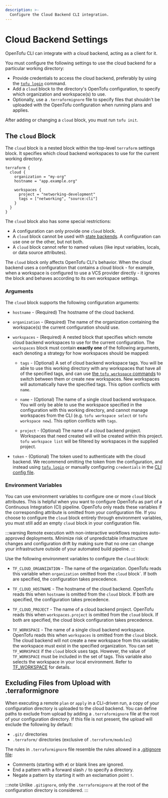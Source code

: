```yaml
---
description: >-
  Configure the Cloud Backend CLI integration.
---
```


# Cloud Backend Settings

OpenTofu CLI can integrate with a cloud backend, acting as a client for it.

You must configure the following settings to use the cloud backend for a particular working directory:

- Provide credentials to access the cloud backend, preferably by using the
  [`tofu login`](/docs/cli/commands/login) command.
- Add a `cloud` block to the directory's OpenTofu configuration, to specify
  which organization and workspace(s) to use.
- Optionally, use a `.terraformignore` file to specify files that shouldn't be
  uploaded with the OpenTofu configuration when running plans and applies.

After adding or changing a `cloud` block, you must run `tofu init`.

## The `cloud` Block

The `cloud` block is a nested block within the top-level `terraform` settings
block. It specifies which cloud backend workspaces to use for the current
working directory.

```hcl
terraform {
  cloud {
    organization = "my-org"
    hostname = "app.example.org"

    workspaces {
      project = "networking-development"
      tags = ["networking", "source:cli"]
    }
  }
}
```

The `cloud` block also has some special restrictions:

- A configuration can only provide one `cloud` block.
- A `cloud` block cannot be used with [state backends](/docs/language/settings/backends/configuration).
  A configuration can use one or the other, but not both.
- A `cloud` block cannot refer to named values (like input variables, locals, or
  data source attributes).

The `cloud` block only affects OpenTofu CLI's behavior. When the cloud backend uses a configuration
that contains a cloud block - for example, when a workspace is configured to use a VCS provider
directly - it ignores the block and behaves according to its own workspace settings.

### Arguments

The `cloud` block supports the following configuration arguments:

- `hostname` - (Required) The hostname of the cloud backend.

- `organization` - (Required) The name of the organization containing the
  workspace(s) the current configuration should use.

- `workspaces` - (Required) A nested block that specifies which remote cloud backend workspaces to
  use for the current configuration. The `workspaces` block must contain **exactly one** of the
  following arguments, each denoting a strategy for how workspaces should be mapped:

  - `tags` - (Optional) A set of cloud backend workspace tags. You will be able to use
    this working directory with any workspaces that have all of the specified tags,
    and can use [the `tofu workspace` commands](/docs/cli/workspaces)
    to switch between them or create new workspaces. New workspaces will automatically have
    the specified tags. This option conflicts with `name`.

  - `name` - (Optional) The name of a single cloud backend workspace. You will
    only be able to use the workspace specified in the configuration with this working
    directory, and cannot manage workspaces from the CLI (e.g. `tofu workspace select` or
    `tofu workspace new`). This option conflicts with `tags`.

  - `project` - (Optional) The name of a cloud backend project. Workspaces that need created will
    will be created within this project. `tofu workspace list` will be filtered by workspaces
    in the supplied project.

- `token` - (Optional) The token used to authenticate with the cloud backend.
  We recommend omitting the token from the configuration, and instead using
  [`tofu login`](/docs/cli/commands/login) or manually configuring
  `credentials` in the
  [CLI config file](/docs/cli/config/config-file#credentials).

### Environment Variables

You can use environment variables to configure one or more `cloud` block attributes. This is helpful when you want to configure OpenTofu as part of a Continuous Integration (CI) pipeline. OpenTofu only reads these variables if the corresponding attribute is omitted from your configuration file. If you choose to configure the `cloud` block entirely through environment variables, you must still add an empty `cloud` block in your configuration file.

:::warning
Remote execution with non-interactive workflows requires auto-approved deployments. Minimize risk of unpredictable infrastructure changes and configuration drift by making sure that no one can change your infrastructure outside of your automated build pipeline.
:::

Use the following environment variables to configure the `cloud` block:

- `TF_CLOUD_ORGANIZATION` - The name of the organization. OpenTofu reads this variable when `organization` omitted from the `cloud` block`. If both are specified, the configuration takes precedence.

- `TF_CLOUD_HOSTNAME` - The hostname of the cloud backend. OpenTofu reads this when `hostname` is omitted from the `cloud` block. If both are specified, the configuration takes precedence.

- `TF_CLOUD_PROJECT` - The name of a cloud backend project. OpenTofu reads this when `workspaces.project` is omitted from the `cloud` block. If both are specified, the cloud block configuration takes precedence.

- `TF_WORKSPACE` - The name of a single cloud backend workspace. OpenTofu reads this when `workspaces` is omitted from the `cloud` block. The cloud backend will not create a new workspace from this variable; the workspace must exist in the specified organization. You can set `TF_WORKSPACE` if the `cloud` block uses tags. However, the value of `TF_WORKSPACE` must be included in the set of tags. This variable also selects the workspace in your local environment. Refer to [TF_WORKSPACE](/docs/cli/config/environment-variables#tf_workspace) for details.

## Excluding Files from Upload with .terraformignore

When executing a remote `plan` or `apply` in a CLI-driven run,
a copy of your configuration directory is uploaded to the cloud backend. You can define
paths to exclude from upload by adding a `.terraformignore` file at the root of your
configuration directory. If this file is not present, the upload will exclude
the following by default:

- `.git/` directories
- `.terraform/` directories (exclusive of `.terraform/modules`)

The rules in `.terraformignore` file resemble the rules allowed in a
[.gitignore file](https://git-scm.com/book/en/v2/Git-Basics-Recording-Changes-to-the-Repository#_ignoring):

- Comments (starting with `#`) or blank lines are ignored.
- End a pattern with a forward slash `/` to specify a directory.
- Negate a pattern by starting it with an exclamation point `!`.

:::note
Unlike `.gitignore`, only the `.terraformignore` at the root of the configuration directory is considered.
:::
